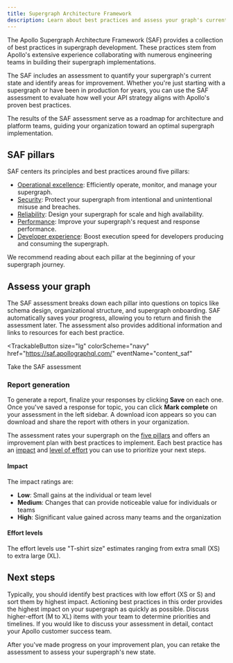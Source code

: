 ```yaml
---
title: Supergraph Architecture Framework
description: Learn about best practices and assess your graph's current state
---
```


The Apollo <TrackableLink href="https://saf.apollographql.com/" eventName="content_saf"> Supergraph Architecture Framework (SAF) </TrackableLink> provides a collection of best practices in supergraph development. These practices stem from Apollo's extensive experience collaborating with numerous engineering teams in building their supergraph implementations.

The SAF includes an assessment to quantify your supergraph's current state and identify areas for improvement. Whether you're just starting with a supergraph or have been in production for years, you can use the SAF assessment to evaluate how well your API strategy aligns with Apollo's proven best practices.

The results of the SAF assessment serve as a roadmap for architecture and platform teams, guiding your organization toward an optimal supergraph implementation.

## SAF pillars

SAF centers its principles and best practices around five pillars:

- [Operational excellence](./operational-excellence): Efficiently operate, monitor, and manage your supergraph.
- [Security](./operational-excellence): Protect your supergraph from intentional and unintentional misuse and breaches.
- [Reliability](./reliability): Design your supergraph for scale and high availability.
- [Performance](./performance): Improve your supergraph's request and response performance.
- [Developer experience](./developer-experience): Boost execution speed for developers producing and consuming the supergraph.

We recommend reading about each pillar at the beginning of your supergraph journey.

## Assess your graph

The SAF assessment breaks down each pillar into questions on topics like schema design, organizational structure, and supergraph onboarding.
SAF automatically saves your progress, allowing you to return and finish the assessment later.
The assessment also provides additional information and links to resources for each best practice.

<TrackableButton
  size="lg"
  colorScheme="navy"
  href="https://saf.apollographql.com/"
  eventName="content_saf"
>
  Take the SAF assessment
</TrackableButton>

### Report generation

To generate a report, finalize your responses by clicking **Save** on each one. Once you've saved a response for topic, you can click **Mark complete** on your assessment in the left sidebar. A download icon appears so you can download and share the report with others in your organization.

The assessment rates your supergraph on the [five pillars](#saf-pillars) and offers an improvement plan with best practices to implement. Each best practice has an [impact](#impact) and [level of effort](#level-of-effort) you can use to prioritize your next steps.

#### Impact

The impact ratings are:

- **Low**: Small gains at the individual or team level
- **Medium**: Changes that can provide noticeable value for individuals or teams
- **High**: Significant value gained across many teams and the organization

#### Effort levels

The effort levels use "T-shirt size" estimates ranging from extra small (XS) to extra large (XL).

## Next steps

Typically, you should identify best practices with low effort (XS or S) and sort them by highest impact. Actioning best practices in this order provides the highest impact on your supergraph as quickly as possible. Discuss higher-effort (M to XL) items with your team to determine priorities and timelines. If you would like to discuss your assessment in detail, contact your Apollo customer success team.

After you've made progress on your improvement plan, you can retake the assessment to assess your supergraph's new state.
